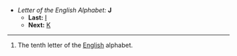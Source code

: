 *''Letter of the English Alphabet:'' '''J'''
**'''Last:''' [[I]]
**'''Next:''' [[K]]
----

#The tenth letter of the [[English]] alphabet.